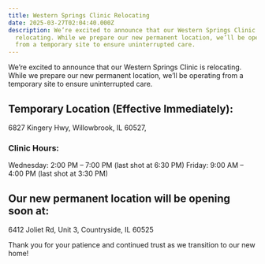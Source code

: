 ```yaml
---
title: Western Springs Clinic Relocating
date: 2025-03-27T02:04:40.000Z
description: We’re excited to announce that our Western Springs Clinic is
  relocating. While we prepare our new permanent location, we’ll be operating
  from a temporary site to ensure uninterrupted care.
---
```

We’re excited to announce that our Western Springs Clinic is relocating. While we prepare our new permanent location, we’ll be operating from a temporary site to ensure uninterrupted care.

## Temporary Location (Effective Immediately):

6827 Kingery Hwy,
Willowbrook,
IL 60527,

### Clinic Hours:

Wednesday: 2:00 PM – 7:00 PM (last shot at 6:30 PM)
Friday: 9:00 AM – 4:00 PM (last shot at 3:30 PM)

## Our new permanent location will be opening soon at:

6412 Joliet Rd,
Unit 3,
Countryside,
IL 60525

Thank you for your patience and continued trust as we transition to our new home!
